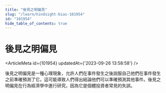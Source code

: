 ```yaml
---
title: "後見之明偏見"
slug: "/learn/hindsight-bias-101954"
id: "101954"
hide_table_of_contents: true
---
```



# 後見之明偏見

<ArticleMeta id={101954} updatedAt={'2023-09-26 13:58:58'} />
<div className='border-solid border-b border-t-0 my-4 border-[var(--ifm-color-gray-300)]' />

後見之明偏見是一種心理現象，允許人們在事件發生之後説服自己他們在事件發生之前準確預測了它。這可能導致人們得出結論他們可以準確預測其他事件。後見之明偏見在行為經濟學中進行研究，因為它是個體投資者常見的失誤。
